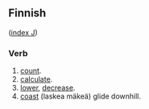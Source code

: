 ==Finnish==
([[Wiktionary:Finnish_index_j|index J]])

===Verb===

# [[count]].
# [[calculate]].
# [[lower]], [[decrease]].
# [[coast]] (laskea mäkeä) glide downhill.
